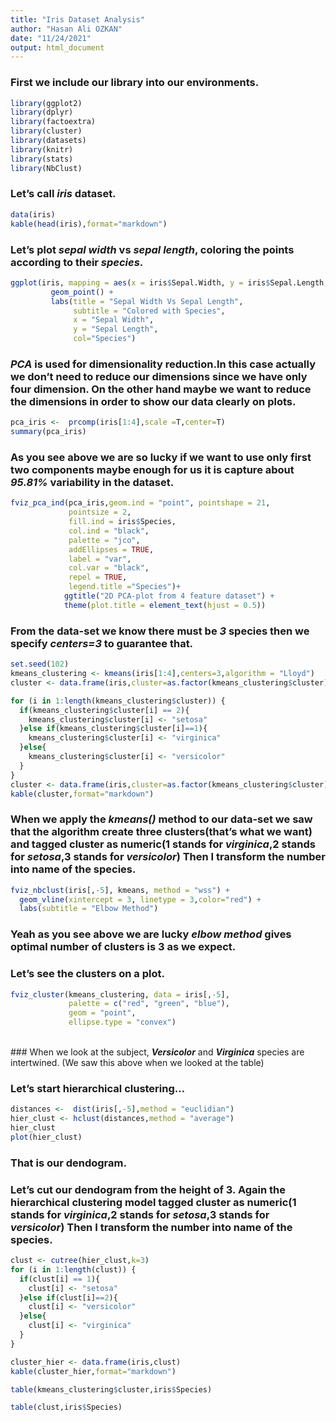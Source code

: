 ```yaml
---
title: "Iris Dataset Analysis"
author: "Hasan Ali OZKAN"
date: "11/24/2021"
output: html_document
---
```


### First we include our library into our environments.
```r

library(ggplot2)
library(dplyr)
library(factoextra)
library(cluster)
library(datasets)
library(knitr)
library(stats)
library(NbClust)
```

### Let's call ***iris*** dataset.
```r
data(iris)
kable(head(iris),format="markdown")
```

### Let's plot  ***sepal width*** vs ***sepal length***, coloring the points according to their ***species***.
```r
ggplot(iris, mapping = aes(x = iris$Sepal.Width, y = iris$Sepal.Length, color = iris$Species))+
         geom_point() +
         labs(title = "Sepal Width Vs Sepal Length",
              subtitle = "Colored with Species",
              x = "Sepal Width",
              y = "Sepal Length",
              col="Species")
```



### ***PCA*** is used for dimensionality reduction.In this case actually we don't need to reduce our dimensions since we have only four dimension. On the other hand maybe we want to reduce the dimensions in order to show our data clearly on plots.
```r
pca_iris <-  prcomp(iris[1:4],scale =T,center=T)
summary(pca_iris)
```



### As you see above we are so lucky if we want to use only first two components maybe enough for us it is capture about ***95.81%*** variability in the dataset.


```r
fviz_pca_ind(pca_iris,geom.ind = "point", pointshape = 21,
             pointsize = 2, 
             fill.ind = iris$Species,
             col.ind = "black", 
             palette = "jco",
             addEllipses = TRUE,
             label = "var",
             col.var = "black",
             repel = TRUE,
             legend.title ="Species")+
            ggtitle("2D PCA-plot from 4 feature dataset") +
            theme(plot.title = element_text(hjust = 0.5))
```






### From the data-set we know there must be ***3*** species then we specify ***centers=3*** to guarantee that.
```r
set.seed(102)
kmeans_clustering <- kmeans(iris[1:4],centers=3,algorithm = "Lloyd")
cluster <- data.frame(iris,cluster=as.factor(kmeans_clustering$cluster))

for (i in 1:length(kmeans_clustering$cluster)) {
  if(kmeans_clustering$cluster[i] == 2){
    kmeans_clustering$cluster[i] <- "setosa"
  }else if(kmeans_clustering$cluster[i]==1){
    kmeans_clustering$cluster[i] <- "virginica"
  }else{
    kmeans_clustering$cluster[i] <- "versicolor"
  }
}
cluster <- data.frame(iris,cluster=as.factor(kmeans_clustering$cluster))
kable(cluster,format="markdown")
```

### When we apply the ***kmeans()*** method to our data-set we saw that the algorithm create three clusters(that's what we want) and tagged cluster as numeric(1 stands for ***virginica***,2 stands for ***setosa***,3 stands for ***versicolor***) Then I transform the number into name of the species.



```r
fviz_nbclust(iris[,-5], kmeans, method = "wss") +
  geom_vline(xintercept = 3, linetype = 3,color="red") + 
  labs(subtitle = "Elbow Method")
```

### Yeah as you see above we are lucky ***elbow method*** gives optimal number of clusters is 3 as we expect.

### Let's see the clusters on a plot.
```r
fviz_cluster(kmeans_clustering, data = iris[,-5],
             palette = c("red", "green", "blue"),
             geom = "point",
             ellipse.type = "convex")
```
</br>
### When we look at the subject, ***Versicolor*** and ***Virginica*** species are intertwined. (We saw this above when we looked at the table)


### Let's start hierarchical clustering...
```r
distances <-  dist(iris[,-5],method = "euclidian")
hier_clust <- hclust(distances,method = "average")
hier_clust
plot(hier_clust)

```


### That is our dendogram.


### Let's cut our dendogram from the height of 3. Again the hierarchical clustering model tagged cluster as numeric(1 stands for ***virginica***,2 stands for ***setosa***,3 stands for ***versicolor***) Then I transform the number into name of the species.

```r
clust <- cutree(hier_clust,k=3)
for (i in 1:length(clust)) {
  if(clust[i] == 1){
    clust[i] <- "setosa"
  }else if(clust[i]==2){
    clust[i] <- "versicolor"
  }else{
    clust[i] <- "virginica"
  }
}

cluster_hier <- data.frame(iris,clust)
kable(cluster_hier,format="markdown")
```
```r

table(kmeans_clustering$cluster,iris$Species)
```



```r

table(clust,iris$Species)
```